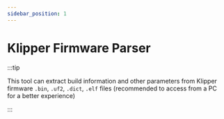 ```yaml
---
sidebar_position: 1
---
```


# Klipper Firmware Parser

:::tip

This tool can extract build information and other parameters from Klipper firmware `.bin`, `.uf2`, `.dict`, `.elf` files (recommended to access from a PC for a better experience)

:::


<FirmwareParse />